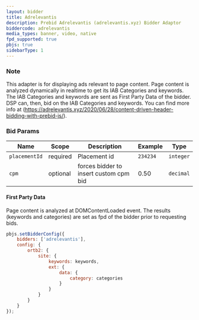 ```yaml
---
layout: bidder
title: Adrelevantis
description: Prebid Adrelevantis (adrelevantis.xyz) Bidder Adaptor
biddercode: adrelevantis
media_types: banner, video, native
fpd_supported: true
pbjs: true
sidebarType: 1
---
```


### Note

This adapter is for displaying ads relevant to page content. Page content is analyzed dynamically in realtime to get its IAB Categories and keywords. The IAB Categories and keywords are sent as First Party Data of the bidder. DSP can, then, bid on the IAB Categories and keywords. You can find more info at (<https://adrelevantis.xyz/2020/06/28/content-driven-header-bidding-with-prebid-js/>).

### Bid Params


| Name          | Scope    | Description | Example | Type     |
|---------------|----------|-------------|---------|----------|
| `placementId` | required |  Placement id          | `234234`   | `integer` |
| `cpm`         | optional | forces bidder to insert custom cpm bid            |   0.50      | `decimal`  |

#### First Party Data

Page content is analyzed at DOMContentLoaded event. The results (keywords and categories) are set as fpd of the bidder prior to requesting bids.

```javascript
pbjs.setBidderConfig({
    bidders: ['adrelevantis'],
    config: {
        ortb2: {
            site: {
                keywords: keywords,
                ext: {
                    data: {
                        category: categories
                    }
                }
            }
        }
    }
});
```
